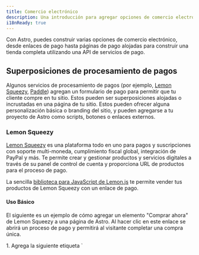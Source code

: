 ```yaml
---
title: Comercio electrónico
description: Una introducción para agregar opciones de comercio electrónico a tu sitio de Astro
i18nReady: true
---
```


Con Astro, puedes construir varias opciones de comercio electrónico, desde enlaces de pago hasta páginas de pago alojadas para construir una tienda completa utilizando una API de servicios de pago.

## Superposiciones de procesamiento de pagos

Algunos servicios de procesamiento de pagos (por ejemplo, [Lemon Squeezy](#lemon-squeezy), [Paddle](#paddle)) agregan un formulario de pago para permitir que tu cliente compre en tu sitio. Estos pueden ser superposiciones alojadas o incrustadas en una página de tu sitio. Estos pueden ofrecer alguna personalización básica o branding del sitio, y pueden agregarse a tu proyecto de Astro como scripts, botones o enlaces externos.

### Lemon Squeezy

[Lemon Squeezy](https://www.lemonsqueezy.com/) es una plataforma todo en uno para pagos y suscripciones con soporte multi-moneda, cumplimiento fiscal global, integración de PayPal y más. Te permite crear y gestionar productos y servicios digitales a través de su panel de control de cuenta y proporciona URL de productos para el proceso de pago.

La sencilla [biblioteca para JavaScript de Lemon.js](https://docs.lemonsqueezy.com/help/lemonjs/what-is-lemonjs) te permite vender tus productos de Lemon Squeezy con un enlace de pago.

#### Uso Básico

El siguiente es un ejemplo de cómo agregar un elemento "Comprar ahora" de Lemon Squeezy a una página de Astro. Al hacer clic en este enlace se abrirá un proceso de pago y permitirá al visitante completar una compra única.

<Steps>
1. Agrega la siguiente etiqueta `<script>` al `head` o `body` de tu página:

    ```html title="src/pages/my-product-page.astro"
    <script src="https://app.lemonsqueezy.com/js/lemon.js" defer></script>
    ```

2. Crea una etiqueta de anclaje en la página que enlace a la URL de tu producto. Incluye la clase `lemonsqueezy-button` para abrir una superposición de pago al hacer clic.

    ```html title="src/pages/my-product-page.astro"
    <a class="lemonsqueezy-button" href="https://demo.lemonsqueezy.com/checkout/...">
      Comprar ahora
    </a>
    ```
</Steps>

#### Lemon.js

Lemon.js también proporciona comportamientos adicionales como [abrir superposiciones programáticamente](https://docs.lemonsqueezy.com/help/lemonjs/opening-overlays) y [manejar eventos de superposición](https://docs.lemonsqueezy.com/help/lemonjs/handling-events).

<ReadMore> Lee la [guía de inicio para desarrolladores de Lemon Squeezy](https://docs.lemonsqueezy.com/guides/developer-guide) para obtener más información.</ReadMore>

### Paddle

[Paddle](https://www.paddle.com/) es una solución de facturación para productos y servicios digitales. Maneja pagos, impuestos y gestión de suscripciones a través de una superposición o un proceso de pago incrustado.

[Paddle.js](https://developer.paddle.com/paddlejs/overview) es una biblioteca de JavaScript ligera que te permite construir experiencias de facturación de suscripción integradas utilizando Paddle.

#### Uso Básico

El siguiente es un ejemplo de cómo agregar un elemento "Comprar ahora" de Paddle a una página de Astro. Al hacer clic en este enlace se abrirá un proceso de pago y permitirá al visitante completar una compra única.

Después de que tu dominio de enlace de pago predeterminado (tu propio sitio web) sea aprobado por Paddle, puedes convertir cualquier elemento de tu página en un disparador para una superposición de pago utilizando atributos de datos HTML.

<Steps>
1. Agrega las siguientes dos etiquetas `<script>` al `head` o `body` de tu página:

    ```html title="src/pages/my-product-page.astro"
    <script src="https://cdn.paddle.com/paddle/v2/paddle.js"></script>
    <script type="text/javascript">
      Paddle.Setup({ 
        token: '7d279f61a3499fed520f7cd8c08' // reemplaza con un token del lado del cliente
      });
    </script>
    ```

2. Convierte cualquier elemento de tu página en un botón de pago de Paddle agregando la clase `paddle_button`:

    ```html title="src/pages/my-product-page.astro"
    <a href='#' class='paddle_button'>Comprar ahora</a>
    ```

3. Agrega un atributo `data-items` para especificar el `priceID` y la `quantity` de tu producto en Paddle. También puedes pasar opcionalmente [atributos de datos HTML](https://developer.paddle.com/paddlejs/html-data-attributes) adicionales para prellenar datos, manejar el éxito del pago, o dar estilo a tu botón y superposición de pago:

    ```html title="src/pages/my-product-page.astro"
    <a 
      href='#' 
      class='paddle_button'
      data-display-mode='overlay'
      data-theme='light'
      data-locale='en'
      data-success-url='https://example.com/thankyou'
      data-items='[
        {
        "priceId": "pri_01gs59hve0hrz6nyybj56z04eq", 
        "quantity": 1
        }
      ]'
      >
      Comprar ahora
    </a>
    ```
</Steps>

#### Paddle.js

En lugar de pasar atributos de datos HTML, puedes enviar datos a la superposición de pago utilizando JavaScript para pasar múltiples atributos y aún mayor personalización. También puedes crear flujos de trabajo de actualización utilizando un pago en línea.

<ReadMore>Lee más sobre [cómo usar Paddle.js para construir un pago en línea](https://developer.paddle.com/build/checkout/build-branded-inline-checkout).</ReadMore>


## Soluciones de comercio electrónico completas

Para obtener más personalización sobre el carrito de compras de tu sitio y el proceso de pago, puedes conectar un proveedor de servicios financieros más completo (por ejemplo, [Snipcart](#snipcart)) a tu proyecto de Astro. Estas plataformas de comercio electrónico también pueden integrarse con otros servicios de terceros para la gestión de cuentas de usuario, personalización, inventario y análisis.

### Snipcart

[Snipcart](https://snipcart.com/) es una poderosa, plataforma de carrito de compras HTML/JavaScript para desarrolladores.

Snipcart también te permite integrarte con servicios de terceros como proveedores de envío, habilitar webhooks para una integración avanzada de comercio electrónico entre tu carrito de compras y otros sistemas, elegir entre varios pasarelas de pago (por ejemplo, Stripe, Paypal y Square), personalizar plantillas de correo electrónico e incluso proporciona entornos de prueba en vivo.

:::tip
¿Quieres una solución preconstruida de Snipcart en su lugar? Echa un vistazo a [`astro-snipcart`](https://astro-snipcart.vercel.app/), una plantilla de la comunidad de Astro completamente funcional que incluye un sistema de diseño opcional, lista para que la integres con tu cuenta de Snipcart.
:::

#### Uso Básico

El siguiente es un ejemplo de cómo configurar un pago de Snipcart y agregar elementos de botón para "Agregar al carrito" y "Pagar ahora" a una página de Astro. Esto permitirá a tus visitantes agregar productos a un carrito sin ser enviados inmediatamente a una página de pago.

<ReadMore>Para leer las instrucciones completas, incluyendo la configuración de tu tienda Snipcart, por favor ve [la documentación de instalación de Snipcart](https://docs.snipcart.com/v3/setup/installation).</ReadMore>

<Steps>
1. Agrega el script [como se muestra en las instrucciones de instalación de Snipcart](https://docs.snipcart.com/v3/setup/installation) en tu página después del elemento `<body>`.
    ```html title="src/pages/my-product-page.astro"
    <body></body>
    <script>
      window.SnipcartSettings = {
        publicApiKey: "TU_CLAVE_API",
        loadStrategy: "on-user-interaction",
      };

      (function()...); // disponible en la documentación de Snipcart
    </script>
    ```

2. Personaliza `window.SnipcartSettings` con cualquiera de los [ajustes de Snipcart disponibles](https://docs.snipcart.com/v3/setup/installation#settings) para controlar el comportamiento y la apariencia de tu carrito.

    ```html title="src/pages/my-product-page.astro"
    <script>
      window.SnipcartSettings = {
        publicApiKey: "TU_CLAVE_API",
        loadStrategy: "manual",
        version: "3.7.1",
        addProductBehavior: "none",
        modalStyle: "side",

      };

      (function()...); // disponible en la documentación de Snipcart
    </script>
    ```

3. Agrega `class="snipcart-add-item"` a cualquier elemento HTML, como un `<button>`, para agregar un elemento al carrito al hacer clic en él. También incluye cualquier otro elemento de datos para [atributos de producto comunes de Snipcart](https://docs.snipcart.com/v3/setup/products) como precio y descripción, y cualquier campo opcional.

    ```html title="src/pages/my-product-page.astro"
    <button class="snipcart-add-item"
      data-item-id="astro-print"
      data-item-price="39.99"
      data-item-description="Una impresión enmarcada del logotipo de Astro."
      data-item-image="/assets/images/astro-print.jpg"
      data-item-name="Impresión de Astro"
      data-item-custom1-name="Marco de color"
      data-item-custom1-options="Café|Plata[+10.00]|Oro[+20.00]"
      data-item-custom2-name="Instrucciones de entrega"
      data-item-custom2-type="textarea">
      
      Agregar al carrito
    </button>
    ```

4. Agregar un botón de pago de Snipcart con la clase `snipcart-checkout` para abrir el carrito y permitir a los visitantes completar su compra con un modal de pago.

    ```html title="src/pages/my-product-page.astro"
    <button class="snipcart-checkout">Haz clic aquí para pagar</button>
    ```
</Steps>

#### Snipcart JavaScript SDK

El [SDK de JavaScript de Snipcart](https://docs.snipcart.com/v3/sdk/basics) te permite configurar, personalizar y gestionar tu carrito de Snipcart programáticamente.

Esto te permite realizar acciones como:

- Recuperar información relevante sobre la sesión actual de Snipcart y aplicar ciertas operaciones al carrito.
- Escuchar eventos entrantes y activar devoluciones de llamada dinámicamente.
- Escuchar cambios de estado y recibir una instantánea completa del estado del carrito.

<ReadMore>Consulta la [documentación de Snipcart](https://docs.snipcart.com/v3/) para obtener más información sobre todas las opciones para integrar Snipcart con tu proyecto de Astro.</ReadMore>

#### `astro-snipcart`

Hay dos paquetes de la comunidad `astro-snipcart` que pueden simplificar el uso de Snipcart.

- [Plantilla de Astro `@lloydjatkinson/astro-snipcart`]: Esta plantilla de Astro incluye un sistema de diseño opcional para una solución de comercio electrónico completa lista para usar. Aprende más en su propio sitio de documentación extensa, incluyendo [la motivación detrás de la construcción de `astro-snipcart`](https://astro-snipcart.vercel.app/motivation) como una forma conveniente y nativa de Astro para que interactúes con la API de Snipcart.

- [Integración `@Adammatthiesen/astro-snipcart`](https://github.com/Adammatthiesen/astro-snipcart): Esta integración se inspiró en gran medida en el tema `astro-snipcart` y proporciona componentes de Astro (o componentes de Vue) que puedes agregar a tu proyecto de Astro existente para crear productos, controlar el carrito y más. Consulta el [tutorial completo](https://matthiesen.xyz/blog/getting-started-with-my-astro-snipcart-addon) para obtener más información.

## Recursos de la comunidad

- [Experiencia práctica: ¿Tienda de comercio electrónico con Astro?](https://crystallize.com/blog/building-ecommerce-with-astro)
- [Recogiendo pagos con Stripe usando Astro](https://zellwk.com/blog/stripe-astro-recipe/)
